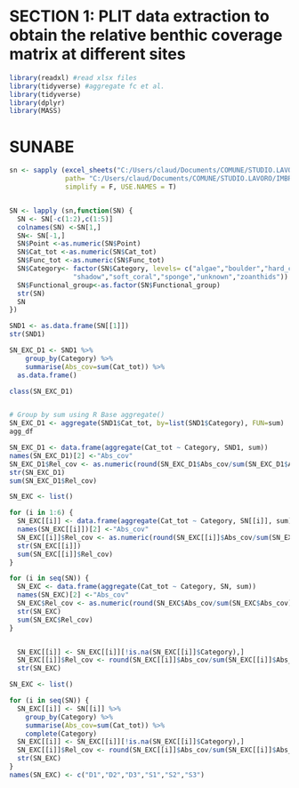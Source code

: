 # SECTION 1: PLIT data extraction to obtain the relative benthic coverage matrix at different sites

```r
library(readxl) #read xlsx files
library(tidyverse) #aggregate fc et al.
library(tidyverse)
library(dplyr)
library(MASS)
```

# SUNABE

```r
sn <- sapply (excel_sheets("C:/Users/claud/Documents/COMUNE/STUDIO.LAVORO/IMBRSea/Thesis/StatAnalysis/Multi-taxa_data/PLITs/extraction/PLIT_SN.xlsx"), read_excel, 
              path= "C:/Users/claud/Documents/COMUNE/STUDIO.LAVORO/IMBRSea/Thesis/StatAnalysis/Multi-taxa_data/PLITs/extraction/PLIT_SN.xlsx", 
              simplify = F, USE.NAMES = T)


SN <- lapply (sn,function(SN) {
  SN <- SN[-c(1:2),c(1:5)]
  colnames(SN) <-SN[1,]
  SN<- SN[-1,]
  SN$Point <-as.numeric(SN$Point)
  SN$Cat_tot <-as.numeric(SN$Cat_tot)
  SN$Func_tot <-as.numeric(SN$Func_tot)
  SN$Category<- factor(SN$Category, levels= c("algae","boulder","hard_coral","missing","other","rubble","sand",
                "shadow","soft_coral","sponge","unknown","zoanthids"))
  SN$Functional_group<-as.factor(SN$Functional_group)
  str(SN)
  SN
})

```

```r
SND1 <- as.data.frame(SN[[1]])
str(SND1)

SN_EXC_D1 <- SND1 %>%
    group_by(Category) %>% 
    summarise(Abs_cov=sum(Cat_tot)) %>%
  as.data.frame()

class(SN_EXC_D1)


# Group by sum using R Base aggregate()
SN_EXC_D1 <- aggregate(SND1$Cat_tot, by=list(SND1$Category), FUN=sum)
agg_df

SN_EXC_D1 <- data.frame(aggregate(Cat_tot ~ Category, SND1, sum))
names(SN_EXC_D1)[2] <-"Abs_cov"
SN_EXC_D1$Rel_cov <- as.numeric(round(SN_EXC_D1$Abs_cov/sum(SN_EXC_D1$Abs_cov),3))
str(SN_EXC_D1)
sum(SN_EXC_D1$Rel_cov)

SN_EXC <- list()

for (i in 1:6) {
  SN_EXC[[i]] <- data.frame(aggregate(Cat_tot ~ Category, SN[[i]], sum))
  names(SN_EXC[[i]])[2] <-"Abs_cov"
  SN_EXC[[i]]$Rel_cov <- as.numeric(round(SN_EXC[[i]]$Abs_cov/sum(SN_EXC[[i]]$Abs_cov),3))
  str(SN_EXC[[i]])
  sum(SN_EXC[[i]]$Rel_cov)
}

for (i in seq(SN)) {
  SN_EXC <- data.frame(aggregate(Cat_tot ~ Category, SN, sum))
  names(SN_EXC)[2] <-"Abs_cov"
  SN_EXC$Rel_cov <- as.numeric(round(SN_EXC$Abs_cov/sum(SN_EXC$Abs_cov),3))
  str(SN_EXC)
  sum(SN_EXC$Rel_cov)
}


  SN_EXC[[i]] <- SN_EXC[[i]][!is.na(SN_EXC[[i]]$Category),]
  SN_EXC[[i]]$Rel_cov <- round(SN_EXC[[i]]$Abs_cov/sum(SN_EXC[[i]]$Abs_cov,na.rm = TRUE),3)
  str(SN_EXC)

SN_EXC <- list()

for (i in seq(SN)) {
  SN_EXC[[i]] <- SN[[i]] %>%
    group_by(Category) %>% 
    summarise(Abs_cov=sum(Cat_tot)) %>%
    complete(Category)
  SN_EXC[[i]] <- SN_EXC[[i]][!is.na(SN_EXC[[i]]$Category),]
  SN_EXC[[i]]$Rel_cov <- round(SN_EXC[[i]]$Abs_cov/sum(SN_EXC[[i]]$Abs_cov,na.rm = TRUE),3)
  str(SN_EXC)
}
names(SN_EXC) <- c("D1","D2","D3","S1","S2","S3")
```
